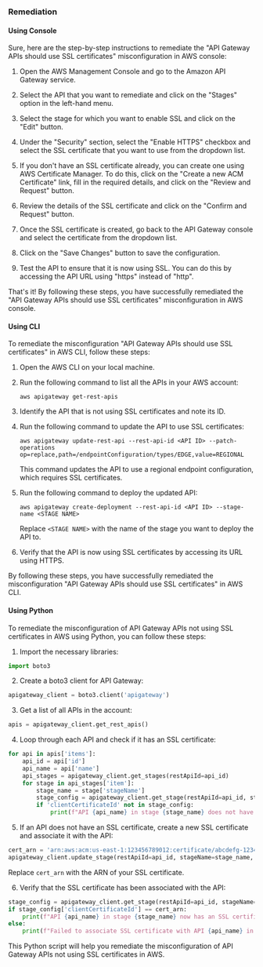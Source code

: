### Remediation

#### Using Console

Sure, here are the step-by-step instructions to remediate the "API Gateway APIs should use SSL certificates" misconfiguration in AWS console:

1. Open the AWS Management Console and go to the Amazon API Gateway service.

2. Select the API that you want to remediate and click on the "Stages" option in the left-hand menu.

3. Select the stage for which you want to enable SSL and click on the "Edit" button.

4. Under the "Security" section, select the "Enable HTTPS" checkbox and select the SSL certificate that you want to use from the dropdown list.

5. If you don't have an SSL certificate already, you can create one using AWS Certificate Manager. To do this, click on the "Create a new ACM Certificate" link, fill in the required details, and click on the "Review and Request" button.

6. Review the details of the SSL certificate and click on the "Confirm and Request" button.

7. Once the SSL certificate is created, go back to the API Gateway console and select the certificate from the dropdown list.

8. Click on the "Save Changes" button to save the configuration.

9. Test the API to ensure that it is now using SSL. You can do this by accessing the API URL using "https" instead of "http".

That's it! By following these steps, you have successfully remediated the "API Gateway APIs should use SSL certificates" misconfiguration in AWS console.

#### Using CLI

To remediate the misconfiguration "API Gateway APIs should use SSL certificates" in AWS CLI, follow these steps:

1. Open the AWS CLI on your local machine.

2. Run the following command to list all the APIs in your AWS account:

   `aws apigateway get-rest-apis`

3. Identify the API that is not using SSL certificates and note its ID.

4. Run the following command to update the API to use SSL certificates:

   `aws apigateway update-rest-api --rest-api-id <API ID> --patch-operations op=replace,path=/endpointConfiguration/types/EDGE,value=REGIONAL`

   This command updates the API to use a regional endpoint configuration, which requires SSL certificates.

5. Run the following command to deploy the updated API:

   `aws apigateway create-deployment --rest-api-id <API ID> --stage-name <STAGE NAME>`

   Replace `<STAGE NAME>` with the name of the stage you want to deploy the API to.

6. Verify that the API is now using SSL certificates by accessing its URL using HTTPS.

By following these steps, you have successfully remediated the misconfiguration "API Gateway APIs should use SSL certificates" in AWS CLI.

#### Using Python

To remediate the misconfiguration of API Gateway APIs not using SSL certificates in AWS using Python, you can follow these steps:

1. Import the necessary libraries:

```python
import boto3
```

2. Create a boto3 client for API Gateway:

```python
apigateway_client = boto3.client('apigateway')
```

3. Get a list of all APIs in the account:

```python
apis = apigateway_client.get_rest_apis()
```

4. Loop through each API and check if it has an SSL certificate:

```python
for api in apis['items']:
    api_id = api['id']
    api_name = api['name']
    api_stages = apigateway_client.get_stages(restApiId=api_id)
    for stage in api_stages['item']:
        stage_name = stage['stageName']
        stage_config = apigateway_client.get_stage(restApiId=api_id, stageName=stage_name)
        if 'clientCertificateId' not in stage_config:
            print(f"API {api_name} in stage {stage_name} does not have an SSL certificate.")
```

5. If an API does not have an SSL certificate, create a new SSL certificate and associate it with the API:

```python
cert_arn = 'arn:aws:acm:us-east-1:123456789012:certificate/abcdefg-1234-abcd-1234-abcdef123456'
apigateway_client.update_stage(restApiId=api_id, stageName=stage_name, patchOperations=[{'op': 'replace', 'path': '/clientCertificateId', 'value': cert_arn}])
```

Replace `cert_arn` with the ARN of your SSL certificate.

6. Verify that the SSL certificate has been associated with the API:

```python
stage_config = apigateway_client.get_stage(restApiId=api_id, stageName=stage_name)
if stage_config['clientCertificateId'] == cert_arn:
    print(f"API {api_name} in stage {stage_name} now has an SSL certificate.")
else:
    print(f"Failed to associate SSL certificate with API {api_name} in stage {stage_name}.")
```

This Python script will help you remediate the misconfiguration of API Gateway APIs not using SSL certificates in AWS.

